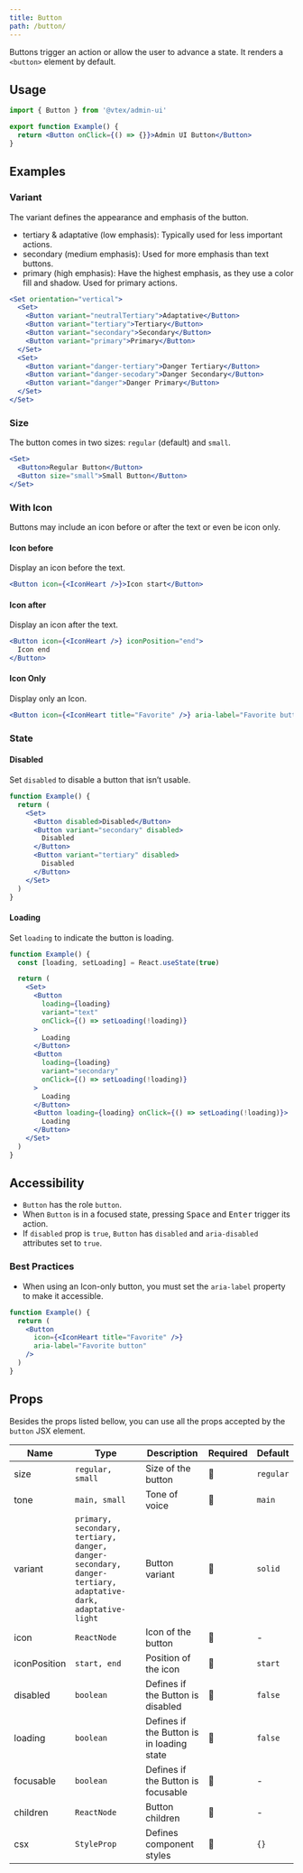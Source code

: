 ```yaml
---
title: Button
path: /button/
---
```


Buttons trigger an action or allow the user to advance a state. It renders a `<button>` element by default.

## Usage

```jsx isStatic
import { Button } from '@vtex/admin-ui'

export function Example() {
  return <Button onClick={() => {}}>Admin UI Button</Button>
}
```

## Examples

### Variant

The variant defines the appearance and emphasis of the button.

- tertiary & adaptative (low emphasis): Typically used for less important actions.
- secondary (medium emphasis): Used for more emphasis than text buttons.
- primary (high emphasis): Have the highest emphasis, as they use a color fill and shadow. Used for primary actions.

```jsx live
<Set orientation="vertical">
  <Set>
    <Button variant="neutralTertiary">Adaptative</Button>
    <Button variant="tertiary">Tertiary</Button>
    <Button variant="secondary">Secondary</Button>
    <Button variant="primary">Primary</Button>
  </Set>
  <Set>
    <Button variant="danger-tertiary">Danger Tertiary</Button>
    <Button variant="danger-secodary">Danger Secondary</Button>
    <Button variant="danger">Danger Primary</Button>
  </Set>
</Set>
```

### Size

The button comes in two sizes: `regular` (default) and `small`.

```jsx live
<Set>
  <Button>Regular Button</Button>
  <Button size="small">Small Button</Button>
</Set>
```

### With Icon

Buttons may include an icon before or after the text or even be icon only.

#### Icon before

Display an icon before the text.

```jsx live
<Button icon={<IconHeart />}>Icon start</Button>
```

#### Icon after

Display an icon after the text.

```jsx live
<Button icon={<IconHeart />} iconPosition="end">
  Icon end
</Button>
```

#### Icon Only

Display only an Icon.

```jsx live
<Button icon={<IconHeart title="Favorite" />} aria-label="Favorite button" />
```

### State

#### Disabled

Set `disabled` to disable a button that isn’t usable.

```jsx live
function Example() {
  return (
    <Set>
      <Button disabled>Disabled</Button>
      <Button variant="secondary" disabled>
        Disabled
      </Button>
      <Button variant="tertiary" disabled>
        Disabled
      </Button>
    </Set>
  )
}
```

#### Loading

Set `loading` to indicate the button is loading.

```jsx live
function Example() {
  const [loading, setLoading] = React.useState(true)

  return (
    <Set>
      <Button
        loading={loading}
        variant="text"
        onClick={() => setLoading(!loading)}
      >
        Loading
      </Button>
      <Button
        loading={loading}
        variant="secondary"
        onClick={() => setLoading(!loading)}
      >
        Loading
      </Button>
      <Button loading={loading} onClick={() => setLoading(!loading)}>
        Loading
      </Button>
    </Set>
  )
}
```

## Accessibility

- `Button` has the role `button`.
- When `Button` is in a focused state, pressing <kbd>Space</kbd> and <kbd>Enter</kbd> trigger its action.
- If `disabled` prop is `true`, `Button` has `disabled` and `aria-disabled` attributes set to `true`.

### Best Practices

- When using an Icon-only button, you must set the `aria-label` property to make it accessible.

```jsx isStatic
function Example() {
  return (
    <Button
      icon={<IconHeart title="Favorite" />}
      aria-label="Favorite button"
    />
  )
}
```

## Props

Besides the props listed bellow, you can use all the props accepted by the `button` JSX element.

| Name         | Type                                                                                                         | Description                               | Required | Default   |
| ------------ | ------------------------------------------------------------------------------------------------------------ | ----------------------------------------- | -------- | --------- |
| size         | `regular, small`                                                                                             | Size of the button                        | 🚫       | `regular` |
| tone         | `main, small`                                                                                                | Tone of voice                             | 🚫       | `main`    |
| variant      | `primary, secondary, tertiary, danger, danger-secondary, danger-tertiary, adaptative-dark, adaptative-light` | Button variant                            | 🚫       | `solid`   |
| icon         | `ReactNode`                                                                                                  | Icon of the button                        | 🚫       | -         |
| iconPosition | `start, end`                                                                                                 | Position of the icon                      | 🚫       | `start`   |
| disabled     | `boolean`                                                                                                    | Defines if the Button is disabled         | 🚫       | `false`   |
| loading      | `boolean`                                                                                                    | Defines if the Button is in loading state | 🚫       | `false`   |
| focusable    | `boolean`                                                                                                    | Defines if the Button is focusable        | 🚫       | -         |
| children     | `ReactNode`                                                                                                  | Button children                           | 🚫       | -         |
| csx          | `StyleProp`                                                                                                  | Defines component styles                  | 🚫       | `{}`      |
